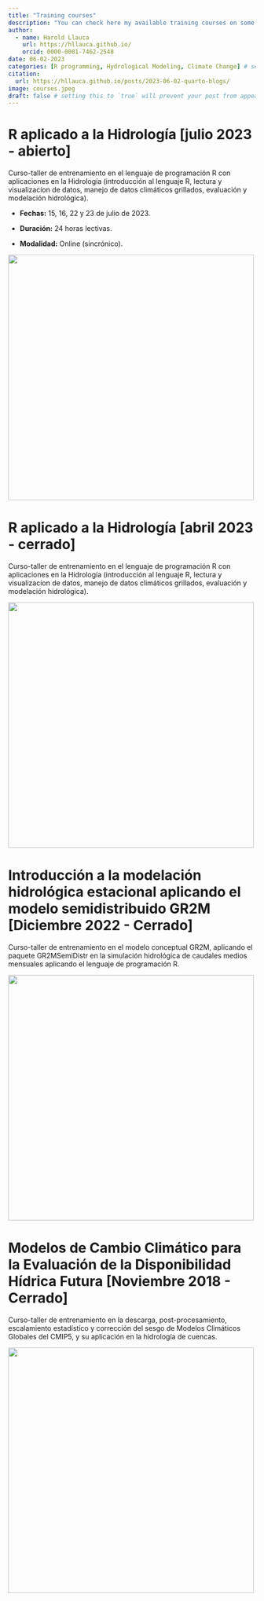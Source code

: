 ```yaml
---
title: "Training courses"
description: "You can check here my available training courses on some hydrology topics (dictados en español)."
author:
  - name: Harold Llauca
    url: https://hllauca.github.io/
    orcid: 0000-0001-7462-2548
date: 06-02-2023
categories: [R programming, Hydrological Modeling, Climate Change] # self-defined categories
citation: 
  url: https://hllauca.github.io/posts/2023-06-02-quarto-blogs/ 
image: courses.jpeg
draft: false # setting this to `true` will prevent your post from appearing on your listing page until you're ready!
---
```


# **R aplicado a la Hidrología \[julio 2023 - abierto\]**

Curso-taller de entrenamiento en el lenguaje de programación R con aplicaciones en la Hidrología (introducción al lenguaje R, lectura y visualizacíon de datos, manejo de datos climáticos grillados, evaluación y modelación hidrológica).

-   **Fechas:** 15, 16, 22 y 23 de julio de 2023.

-   **Duración:** 24 horas lectivas.

-   **Modalidad:** Online (sincrónico).

![](images/Rcourse-01.jpeg){fig-align="center" width="500"}

# **R aplicado a la Hidrología \[abril 2023 - cerrado\]**

Curso-taller de entrenamiento en el lenguaje de programación R con aplicaciones en la Hidrología (introducción al lenguaje R, lectura y visualizacíon de datos, manejo de datos climáticos grillados, evaluación y modelación hidrológica).

![](images/r_curso.png){fig-align="center" width="500"}

# Introducción a la modelación hidrológica estacional aplicando el modelo semidistribuido GR2M \[Diciembre 2022 - Cerrado\]

Curso-taller de entrenamiento en el modelo conceptual GR2M, aplicando el paquete GR2MSemiDistr en la simulación hidrológica de caudales medios mensuales aplicando el lenguaje de programación R.

![](images/gr2m_curso.png){fig-align="center" width="500"}

# Modelos de Cambio Climático para la Evaluación de la Disponibilidad Hídrica Futura \[Noviembre 2018 - Cerrado\]

Curso-taller de entrenamiento en la descarga, post-procesamiento, escalamiento estadístico y corrección del sesgo de Modelos Climáticos Globales del CMIP5, y su aplicación en la hidrología de cuencas.

![](images/taylor_idw_527_ssp585.png){fig-align="center" width="500"}
